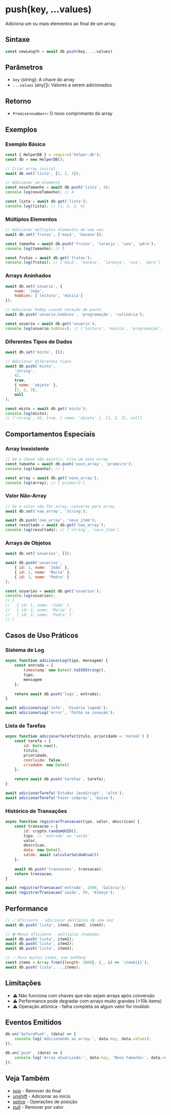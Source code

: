 

# push(key, ...values)

Adiciona um ou mais elementos ao final de um array.

## Sintaxe

```javascript
const newLength = await db.push(key, ...values)
```

## Parâmetros

- `key` (string): A chave do array
- `...values` (any[]): Valores a serem adicionados

## Retorno

- `Promise<number>`: O novo comprimento do array

## Exemplos

### Exemplo Básico
```javascript
const { HelperDB } = require('helper.db');
const db = new HelperDB();

// Criar array inicial
await db.set('lista', [1, 2, 3]);

// Adicionar um elemento
const novoTamanho = await db.push('lista', 4);
console.log(novoTamanho); // 4

const lista = await db.get('lista');
console.log(lista); // [1, 2, 3, 4]
```

### Múltiplos Elementos
```javascript
// Adicionar múltiplos elementos de uma vez
await db.set('frutas', ['maçã', 'banana']);

const tamanho = await db.push('frutas', 'laranja', 'uva', 'pêra');
console.log(tamanho); // 5

const frutas = await db.get('frutas');
console.log(frutas); // ['maçã', 'banana', 'laranja', 'uva', 'pêra']
```

### Arrays Aninhados
```javascript
await db.set('usuario', {
    nome: 'João',
    hobbies: ['leitura', 'música']
});

// Adicionar hobby usando notação de ponto
await db.push('usuario.hobbies', 'programação', 'culinária');

const usuario = await db.get('usuario');
console.log(usuario.hobbies); // ['leitura', 'música', 'programação', 'culinária']
```

### Diferentes Tipos de Dados
```javascript
await db.set('misto', []);

// Adicionar diferentes tipos
await db.push('misto', 
    'string',
    42,
    true,
    { nome: 'objeto' },
    [1, 2, 3],
    null
);

const misto = await db.get('misto');
console.log(misto); 
// ['string', 42, true, { nome: 'objeto' }, [1, 2, 3], null]
```

## Comportamentos Especiais

### Array Inexistente
```javascript
// Se a chave não existir, cria um novo array
const tamanho = await db.push('novo_array', 'primeiro');
console.log(tamanho); // 1

const array = await db.get('novo_array');
console.log(array); // ['primeiro']
```

### Valor Não-Array
```javascript
// Se o valor não for array, converte para array
await db.set('nao_array', 'string');

await db.push('nao_array', 'novo_item');
const resultado = await db.get('nao_array');
console.log(resultado); // ['string', 'novo_item']
```

### Arrays de Objetos
```javascript
await db.set('usuarios', []);

await db.push('usuarios', 
    { id: 1, nome: 'João' },
    { id: 2, nome: 'Maria' },
    { id: 3, nome: 'Pedro' }
);

const usuarios = await db.get('usuarios');
console.log(usuarios);
// [
//   { id: 1, nome: 'João' },
//   { id: 2, nome: 'Maria' },
//   { id: 3, nome: 'Pedro' }
// ]
```

## Casos de Uso Práticos

### Sistema de Log
```javascript
async function adicionarLog(tipo, mensagem) {
    const entrada = {
        timestamp: new Date().toISOString(),
        tipo,
        mensagem
    };
    
    return await db.push('logs', entrada);
}

await adicionarLog('info', 'Usuário logado');
await adicionarLog('error', 'Falha na conexão');
```

### Lista de Tarefas
```javascript
async function adicionarTarefa(titulo, prioridade = 'normal') {
    const tarefa = {
        id: Date.now(),
        titulo,
        prioridade,
        concluida: false,
        criadaEm: new Date()
    };
    
    return await db.push('tarefas', tarefa);
}

await adicionarTarefa('Estudar JavaScript', 'alta');
await adicionarTarefa('Fazer compras', 'baixa');
```

### Histórico de Transações
```javascript
async function registrarTransacao(tipo, valor, descricao) {
    const transacao = {
        id: crypto.randomUUID(),
        tipo, // 'entrada' ou 'saida'
        valor,
        descricao,
        data: new Date(),
        saldo: await calcularSaldoAtual()
    };
    
    await db.push('transacoes', transacao);
    return transacao;
}

await registrarTransacao('entrada', 1500, 'Salário');
await registrarTransacao('saida', 50, 'Almoço');
```

## Performance

```javascript
// ✅ Eficiente - adicionar múltiplos de uma vez
await db.push('lista', item1, item2, item3);

// ❌ Menos eficiente - múltiplas chamadas
await db.push('lista', item1);
await db.push('lista', item2);
await db.push('lista', item3);

// ✅ Para muitos items, use setMany
const items = Array.from({length: 1000}, (_, i) => `item${i}`);
await db.push('lista', ...items);
```

## Limitações

- ⚠️ Não funciona com chaves que não sejam arrays após conversão
- ⚠️ Performance pode degradar com arrays muito grandes (>10k items)
- ⚠️ Operação atômica - falha completa se algum valor for inválido

## Eventos Emitidos

```javascript
db.on('beforePush', (data) => {
    console.log('Adicionando ao array:', data.key, data.values);
});

db.on('push', (data) => {
    console.log('Array atualizado:', data.key, 'Novo tamanho:', data.newLength);
});
```

## Veja Também

- [pop](./pop.mdx) - Remover do final
- [unshift](./unshift.mdx) - Adicionar ao início
- [splice](./splice.mdx) - Operações de posição
- [pull](./pull.mdx) - Remover por valor

